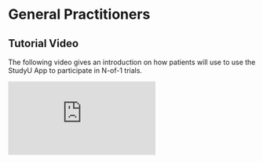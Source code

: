 # General Practitioners

## Tutorial Video

The following video gives an introduction on how patients will use to use the StudyU App to participate in N-of-1 trials.

<iframe src='https://mediaup.uni-potsdam.de/player?autostart=n&videoId=5haAG0gF&captions=y&chapterId=0'
frameborder='0' scrolling='no' allowfullscreen></iframe>
